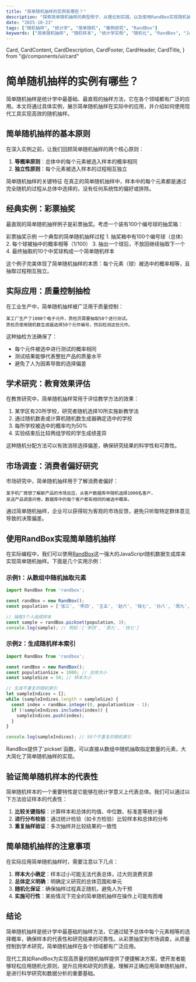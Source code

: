 ```yaml
---
title: "简单随机抽样的实例有哪些？"
description: "探索简单随机抽样的典型例子，从理论到实践，以及使用RandBox实现随机抽样"
date: "2025-10-23"
tags: ["随机抽样", "统计学", "简单随机", "案例研究", "RandBox"]
keywords: ["简单随机抽样", "随机样本", "统计学实例", "随机化", "RandBox", "JavaScript"]
---
```


  Card,
  CardContent,
  CardDescription,
  CardFooter,
  CardHeader,
  CardTitle,
} from "@/components/ui/card"

# 简单随机抽样的实例有哪些？

简单随机抽样是统计学中最基础、最直观的抽样方法，它在各个领域都有广泛的应用。本文将通过具体实例，展示简单随机抽样在实际中的应用，并介绍如何使用现代工具实现高效的随机抽样。

## 简单随机抽样的基本原则

在深入实例之前，让我们回顾简单随机抽样的两个核心原则：

1. **等概率原则**：总体中的每个元素被选入样本的概率相同
2. **独立性原则**：每个元素被选入样本的过程相互独立

<Alert>
  <AlertTitle>简单随机抽样的关键特征</AlertTitle>
  <AlertDescription>
    在真正的简单随机抽样中，样本中的每个元素都是通过完全随机的过程从总体中选择的，没有任何系统性的偏好或排除。
  </AlertDescription>
</Alert>

## 经典实例：彩票抽奖

最直观的简单随机抽样例子是彩票抽奖。考虑一个装有100个编号球的抽奖箱：

<Card>
  <CardHeader>
    <CardTitle>彩票抽奖示例</CardTitle>
    <CardDescription>一个典型的简单随机抽样过程</CardDescription>
  </CardHeader>
  <CardContent>
    1. 抽奖箱中有100个编号球（总体）
    2. 每个球被抽中的概率相等（1/100）
    3. 抽出一个球后，不放回继续抽取下一个
    4. 最终抽取的10个中奖球构成一个简单随机样本
  </CardContent>
</Card>

这个例子完美体现了简单随机抽样的本质：每个元素（球）被选中的概率相等，且抽取过程相互独立。

## 实际应用：质量控制抽检

在工业生产中，简单随机抽样被广泛用于质量控制：

```
某工厂生产了1000个电子元件，质检员需要抽取50个进行测试。
质检员使用随机数生成器选择50个元件编号，然后检测这些元件。
```

这种抽检方法确保了：
- 每个元件被选中进行测试的概率相同
- 测试结果能够代表整批产品的质量水平
- 避免了人为因素导致的选择偏差

## 学术研究：教育效果评估

在教育研究中，简单随机抽样常用于评估教学方法的效果：

1. 某学区有20所学校，研究者随机选择10所实施新教学法
2. 通过随机数表或计算机随机数生成器确定选中的学校
3. 每所学校被选中的概率均为50%
4. 实验结束后比较两组学校的学生成绩差异

这种随机分配方法可以有效消除选择偏差，确保研究结果的科学性和可靠性。

## 市场调查：消费者偏好研究

市场研究中，简单随机抽样用于了解消费者偏好：

```
某手机厂商想了解新产品的市场反应，从客户数据库中随机选择1000名客户，
发送产品调查问卷。数据库中的每个客户都有相同的被选中概率。
```

通过简单随机抽样，企业可以获得较为客观的市场反馈，避免只听取特定群体意见导致的决策偏差。

## 使用RandBox实现简单随机抽样

在实际编程中，我们可以使用[RandBox](https://randbox.example.com)这一强大的JavaScript随机数据生成库来实现简单随机抽样。下面是几个实用示例：

### 示例1：从数组中随机抽取元素

```javascript
import RandBox from 'randbox';

const randBox = new RandBox();
const population = ['张三', '李四', '王五', '赵六', '钱七', '孙八', '周九', '吴十'];

// 抽取3个人组成样本
const sample = randBox.pickset(population, 3);
console.log(sample); // 例如：['李四', '周九', '钱七']
```

### 示例2：生成随机样本索引

```javascript
import RandBox from 'randbox';

const randBox = new RandBox();
const populationSize = 1000; // 总体大小
const sampleSize = 50; // 样本大小

// 生成不重复的随机索引
let sampleIndices = [];
while (sampleIndices.length < sampleSize) {
  const index = randBox.integer(0, populationSize - 1);
  if (!sampleIndices.includes(index)) {
    sampleIndices.push(index);
  }
}

console.log(sampleIndices); // 50个不重复的随机索引
```

<Callout type="info">
  RandBox提供了`pickset`函数，可以直接从数组中随机抽取指定数量的元素，大大简化了简单随机抽样的实现。
</Callout>

## 验证简单随机样本的代表性

简单随机样本的一个重要特性是它能够在统计学意义上代表总体。我们可以通过以下方法验证样本的代表性：

1. **比较关键指标**：计算样本和总体的均值、中位数、标准差等统计量
2. **进行分布检验**：通过统计检验（如卡方检验）比较样本和总体的分布
3. **重复抽样验证**：多次抽样并比较结果的一致性

## 简单随机抽样的注意事项

在实际应用简单随机抽样时，需要注意以下几点：

1. **样本大小确定**：样本过小可能无法代表总体，过大则浪费资源
2. **总体定义明确**：明确定义研究的总体范围和单元
3. **随机化保证**：确保抽样过程真正随机，避免人为干预
4. **实施可行性**：某些情况下完全的简单随机抽样在操作上可能有困难

## 结论

简单随机抽样是统计学中最基础的抽样方法，它通过赋予总体中每个元素相等的选择概率，确保样本的代表性和研究结果的可靠性。从彩票抽奖到市场调查，从质量控制到学术研究，简单随机抽样在各个领域都有广泛应用。

现代工具如RandBox为实现高质量的随机抽样提供了便捷解决方案，使开发者能够轻松应用随机化原则，提升应用和研究的质量。理解并正确应用简单随机抽样，是进行科学研究和数据分析的重要基础。